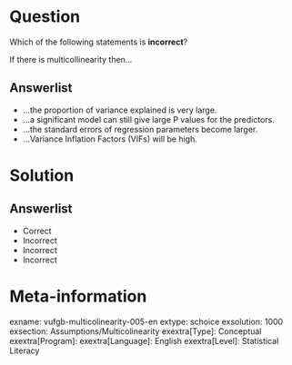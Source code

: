 Question
========

Which of the following statements is **incorrect**? 

If there is multicollinearity then...
  
Answerlist
----------
* ...the proportion of variance explained is very large.
* ...a significant model can still give large P values for the predictors.
* ...the standard errors of regression parameters become larger.
* ...Variance Inflation Factors (VIFs) will be high.

Solution
========

Answerlist
----------
* Correct
* Incorrect
* Incorrect
* Incorrect

Meta-information
================
exname: vufgb-multicolinearity-005-en
extype: schoice
exsolution: 1000
exsection: Assumptions/Multicolinearity
exextra[Type]: Conceptual
exextra[Program]: 
exextra[Language]: English
exextra[Level]: Statistical Literacy
